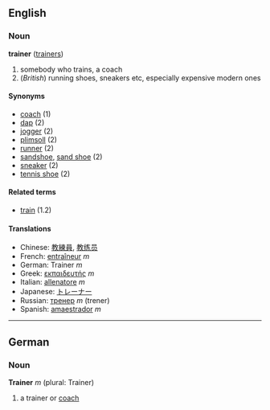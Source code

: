 ==English==
===Noun===
'''trainer''' ([[trainers]])

# somebody who trains, a coach
# (''British'') running shoes, sneakers etc, especially expensive modern ones

====Synonyms====
*[[coach]] (1)
*[[dap]] (2)
*[[jogger]] (2)
*[[plimsoll]] (2)
*[[runner]] (2)
*[[sandshoe]], [[sand shoe]] (2)
*[[sneaker]] (2)
*[[tennis shoe]] (2)

====Related terms====
*[[train]] (1.2)

====Translations====
*Chinese: [[教練員]], [[教练员]]
*French: [[entraîneur]] ''m''
*German: Trainer ''m''
*Greek: [[εκπαιδευτής]] ''m''
*Italian: [[allenatore]] ''m''
*Japanese: [[トレーナー]]
*Russian: [[тренер]] ''m'' (trener)
*Spanish: [[amaestrador]] ''m''

----

==German==
===Noun===
'''Trainer''' ''m'' (plural: Trainer)

# a trainer or [[coach]]
